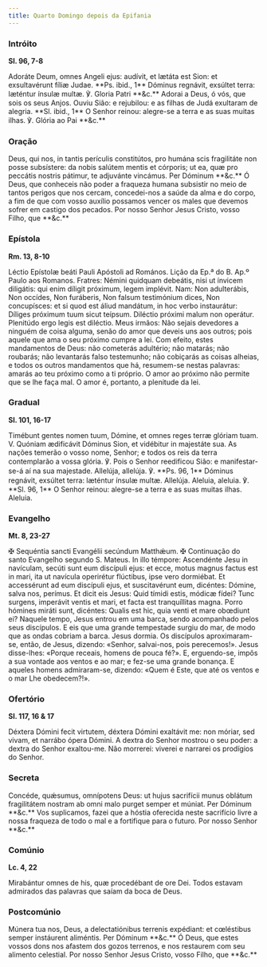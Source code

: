 ```yaml
---
title: Quarto Domingo depois da Epifania
---
```


### Intróito

**Sl. 96, 7-8**

<div class="grid grid-cols-2 gap-5">
  <span class="text-justify">
    Adoráte Deum, omnes Angeli ejus: audívit, et lætáta est Sion: et
    exsultavérunt fíliæ Judae. **Ps. ibid., 1** Dóminus regnávit, exsúltet
    terra: læténtur ínsulæ multæ. ℣. Gloria Patri **&c.**
  </span>
  <span class="text-justify">
    Adorai a Deus, ó vós, que sois os seus Anjos. Ouviu Sião: e rejubilou: e as
    filhas de Judá exultaram de alegria. **Sl. ibid., 1** O Senhor reinou:
    alegre-se a terra e as suas muitas ilhas. ℣. Glória ao Pai **&c.**
  </span>
</div>

### Oração

<div class="grid grid-cols-2 gap-5">
  <span class="text-justify">
    Deus, qui nos, in tantis perículis constitútos, pro humána scis fragilitáte
    non posse subsístere: da nobis salútem mentis et córporis; ut ea, quæ pro
    peccátis nostris pátimur, te adjuvánte vincámus. Per Dóminum **&c.**
  </span>
  <span class="text-justify">
    Ó Deus, que conheceis não poder a fraqueza humana subsistir no meio de
    tantos perigos que nos cercam, concedei-nos a saúde da alma e do corpo, a
    fim de que com vosso auxílio possamos vencer os males que devemos sofrer em
    castigo dos pecados. Por nosso Senhor Jesus Cristo, vosso Filho, que **&c.**
  </span>
</div>

### Epístola

**Rm. 13, 8-10**

<div class="grid grid-cols-2 gap-5">
  <span class="text-justify">
    Léctio Epístolæ beáti Pauli Apóstoli ad Romános.
  </span>
  <span class="text-justify">Lição da Ep.ª do B. Ap.º Paulo aos Romanos.</span>
  <span class="text-justify">
    Fratres: Némini quidquam debeátis, nisi ut ínvicem diligátis: qui enim
    díligit próximum, legem implévit. Nam: Non adulterábis, Non occídes, Non
    furáberis, Non falsum testimónium dices, Non concupísces: et si quod est
    áliud mandátum, in hoc verbo instaurátur: Díliges próximum tuum sicut
    teípsum. Diléctio próximi malum non operátur. Plenitúdo ergo legis est
    diléctio.
  </span>
  <span class="text-justify">
    Meus irmãos: Não sejais devedores a ninguém de coisa alguma, senão do amor
    que deveis uns aos outros; pois aquele que ama o seu próximo cumpre a lei.
    Com efeito, estes mandamentos de Deus: não cometerás adultério; não matarás;
    não roubarás; não levantarás falso testemunho; não cobiçarás as coisas
    alheias, e todos os outros mandamentos que há, resumem-se nestas palavras:
    amarás ao teu próximo como a ti próprio. O amor ao próximo não permite que
    se lhe faça mal. O amor é, portanto, a plenitude da lei.
  </span>
</div>

### Gradual

**Sl. 101, 16-17**

<div class="grid grid-cols-2 gap-5">
  <span class="text-justify">
    Timébunt gentes nomen tuum, Dómine, et omnes reges terræ glóriam tuam. V.
    Quóniam ædificávit Dóminus Sion, et vidébitur in majestáte sua.
  </span>
  <span class="text-justify">
    As nações temerão o vosso nome, Senhor; e todos os reis da terra
    contemplarão a vossa glória. ℣. Pois o Senhor reedificou Sião: e
    manifestar-se-á aí na sua majestade.
  </span>
  <span class="text-justify">
    Allelúja, allelúja. ℣. **Ps. 96, 1** Dóminus regnávit, exsúltet terra:
    læténtur ínsulæ multæ. Allelúja.
  </span>
  <span class="text-justify">
    Aleluia, aleluia. ℣. **Sl. 96, 1** O Senhor reinou: alegre-se a terra e as
    suas muitas ilhas. Aleluia.
  </span>
</div>

### Evangelho

**Mt. 8, 23-27**

<div class="grid grid-cols-2 gap-5">
  <span class="text-justify">
    <span class="text-red-500">✠</span> Sequéntia sancti Evangélii secúndum
    Matthǽum.
  </span>
  <span class="text-justify">
    <span class="text-red-500">✠</span> Continuação do santo Evangelho segundo
    S. Mateus.
  </span>
  <span class="text-justify">
    In illo témpore: Ascendénte Jesu in navículam, secúti sunt eum discípuli
    ejus: et ecce, motus magnus factus est in mari, ita ut navícula operirétur
    flúctibus, ipse vero dormiébat. Et accessérunt ad eum discípuli ejus, et
    suscitavérunt eum, dicéntes: Dómine, salva nos, perímus. Et dicit eis Jesus:
    Quid tímidi estis, módicæ fídei? Tunc surgens, imperávit ventis et mari, et
    facta est tranquíllitas magna. Porro hómines miráti sunt, dicéntes: Qualis
    est hic, quia venti et mare obœdiunt ei?
  </span>
  <span class="text-justify">
    Naquele tempo, Jesus entrou em uma barca, sendo acompanhado pelos seus
    discípulos. E eis que uma grande tempestade surgiu do mar, de modo que as
    ondas cobriam a barca. Jesus dormia. Os discípulos aproximaram-se, então, de
    Jesus, dizendo: «Senhor, salvai-nos, pois perecemos!». Jesus disse-lhes:
    «Porque receais, homens de pouca fé?». E, erguendo-se, impôs a sua vontade
    aos ventos e ao mar; e fez-se uma grande bonança. E aqueles homens
    admiraram-se, dizendo: «Quem é Este, que até os ventos e o mar Lhe
    obedecem?!».
  </span>
</div>

### Ofertório

**Sl. 117, 16 & 17**

<div class="grid grid-cols-2 gap-5">
  <span class="text-justify">
    Déxtera Dómini fecit virtutem, déxtera Dómini exaltávit me: non móriar, sed
    vivam, et narrábo ópera Dómini.
  </span>
  <span class="text-justify">
    A dextra do Senhor mostrou o seu poder: a dextra do Senhor exaltou-me. Não
    morrerei: viverei e narrarei os prodígios do Senhor.
  </span>
</div>

### Secreta

<div class="grid grid-cols-2 gap-5">
  <span class="text-justify">
    Concéde, quǽsumus, omnípotens Deus: ut hujus sacrifícii munus oblátum
    fragilitátem nostram ab omni malo purget semper et múniat. Per Dóminum
    **&c.**
  </span>
  <span class="text-justify">
    Vos suplicamos, fazei que a hóstia oferecida neste sacrifício livre a nossa
    fraqueza de todo o mal e a fortifique para o futuro. Por nosso Senhor
    **&c.**
  </span>
</div>

### Comúnio

**Lc. 4, 22**

<div class="grid grid-cols-2 gap-5">
  <span class="text-justify">
    Mirabántur omnes de his, quæ procedébant de ore Dei.
  </span>
  <span class="text-justify">
    Todos estavam admirados das palavras que saíam da boca de Deus.
  </span>
</div>

### Postcomúnio

<div class="grid grid-cols-2 gap-5">
  <span class="text-justify">
    Múnera tua nos, Deus, a delectatiónibus terrenis expédiant: et cœléstibus
    semper instáurent aliméntis. Per Dóminum **&c.**
  </span>
  <span class="text-justify">
    Ó Deus, que estes vossos dons nos afastem dos gozos terrenos, e nos
    restaurem com seu alimento celestial. Por nosso Senhor Jesus Cristo, vosso
    Filho, que **&c.**
  </span>
</div>
